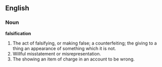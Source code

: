 ==English==

===Noun===

'''falsification'''

#The act of falsifying, or making false; a counterfeiting; the giving to a thing an appearance of something which it is not.
#Willful misstatement or misrepresentation.
#The showing an item of charge in an account to be wrong.